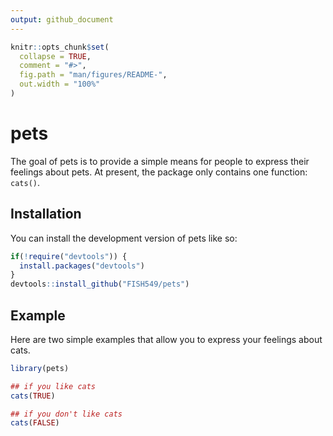 ```yaml
---
output: github_document
---
```


<!-- README.md is generated from README.Rmd. Please edit that file -->

```r
knitr::opts_chunk$set(
  collapse = TRUE,
  comment = "#>",
  fig.path = "man/figures/README-",
  out.width = "100%"
)
```

# pets

<!-- badges: start -->
<!-- badges: end -->

The goal of pets is to provide a simple means for people to express their feelings about pets. At present, the package only contains one function: `cats()`.

## Installation

You can install the development version of pets like so:

``` r
if(!require("devtools")) {
  install.packages("devtools")
}
devtools::install_github("FISH549/pets")
```

## Example

Here are two simple examples that allow you to express your feelings about cats.

```r
library(pets)

## if you like cats
cats(TRUE)

## if you don't like cats
cats(FALSE)
```
